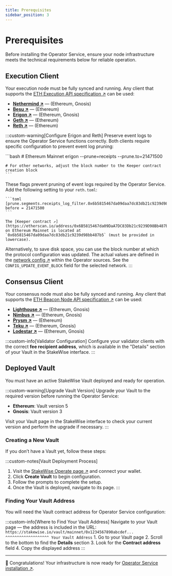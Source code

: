 ```yaml
---
title: Prerequisites
sidebar_position: 3
---
```



# Prerequisites

Before installing the Operator Service, ensure your node infrastructure meets the technical requirements below for reliable operation.

## Execution Client

Your execution node must be fully synced and running. Any client that supports the [ETH Execution API specification ↗](https://ethereum.github.io/execution-apis/api-documentation/) can be used:

- **[Nethermind ↗](https://launchpad.ethereum.org/en/nethermind)** — (Ethereum, Gnosis)
- **[Besu ↗](https://launchpad.ethereum.org/en/besu)** — (Ethereum)
- **[Erigon ↗](https://launchpad.ethereum.org/en/erigon)** — (Ethereum, Gnosis)
- **[Geth ↗](https://launchpad.ethereum.org/en/geth)** — (Ethereum)
- **[Reth ↗](https://github.com/paradigmxyz/reth)** — (Ethereum)

:::custom-warning[Configure Erigon and Reth]
Preserve event logs to ensure the Operator Service functions correctly. Both clients require specific configuration to prevent event log pruning:

<Tabs groupId="special-config" defaultValue="erigon">
  <TabItem value="erigon" label="Erigon">
    ```bash
    # Ethereum Mainnet
    erigon --prune=receipts --prune.to=21471500

    # For other networks, adjust the block number to the Keeper contract creation block
    ```

  These flags prevent pruning of event logs required by the Operator Service.
  </TabItem>
  <TabItem value="reth" label="Reth">
    Add the following setting to your `reth.toml`:

    ```toml
    [prune.segments.receipts_log_filter.0x6b5815467da09daa7dc83db21c9239d98bb487b5]
    before = 21471500
    ```

    The [Keeper contract ↗](https://etherscan.io/address/0x6B5815467da09DaA7DC83Db21c9239D98Bb487b5#code) on Ethereum Mainnet is located at
    `0x6b5815467da09daa7dc83db21c9239d98bb487b5` (must be provided in lowercase).
  </TabItem>
</Tabs>

Alternatively, to save disk space, you can use the block number at which the protocol configuration was updated. The actual values are defined in the [network config ↗](https://github.com/stakewise/v3-operator/blob/master/src/config/networks.py) within the Operator sources. See the `CONFIG_UPDATE_EVENT_BLOCK` field for the selected network.
:::

## Consensus Client

Your consensus node must also be fully synced and running. Any client that supports the [ETH Beacon Node API specification ↗](https://ethereum.github.io/beacon-APIs/#/) can be used:

- **[Lighthouse ↗](https://launchpad.ethereum.org/en/lighthouse)** — (Ethereum, Gnosis)
- **[Nimbus ↗](https://launchpad.ethereum.org/en/nimbus)** — (Ethereum, Gnosis)
- **[Prysm ↗](https://launchpad.ethereum.org/en/prysm)** — (Ethereum)
- **[Teku ↗](https://launchpad.ethereum.org/en/teku)** — (Ethereum, Gnosis)
- **[Lodestar ↗](https://launchpad.ethereum.org/en/lodestar)** — (Ethereum, Gnosis)

:::custom-info[Validator Configuration]
Configure your validator clients with the correct **fee recipient address**, which is available in the "Details" section of your Vault in the StakeWise interface.
:::

## Deployed Vault

You must have an active StakeWise Vault deployed and ready for operation.

:::custom-warning[Upgrade Vault Version]
Upgrade your Vault to the required version before running the Operator Service:

- **Ethereum**: Vault version 5
- **Gnosis**: Vault version 3

Visit your Vault page in the StakeWise interface to check your current version and perform the upgrade if necessary.
:::

### Creating a New Vault

If you don’t have a Vault yet, follow these steps:

:::custom-notes[Vault Deployment Process]
1. Visit the [StakeWise Operate page ↗](https://app.stakewise.io/operate) and connect your wallet.
2. Click **Create Vault** to begin configuration.
3. Follow the prompts to complete the setup.
4. Once the Vault is deployed, navigate to its page.
:::

### Finding Your Vault Address

You will need the Vault contract address for Operator Service configuration:

:::custom-info[Where to Find Your Vault Address]
<Tabs groupId="vault-address-methods">
  <TabItem value="url" label="From URL" default>
    Navigate to your Vault page — the address is included in the URL:
    ```
    https://stakewise.io/vault/mainnet/0x1234567890abcdef...
                                       ^^^^^^^^^^^^^^^^^^^
                                        Your Vault Address
    ```
  </TabItem>
  <TabItem value="details" label="From Details Section">
    1. Go to your Vault page
    2. Scroll to the bottom to find the **Details** section
    3. Look for the **Contract address** field
    4. Copy the displayed address
  </TabItem>
</Tabs>
:::

---

🎉 Congratulations! Your infrastructure is now ready for [Operator Service installation ↗](installation).
